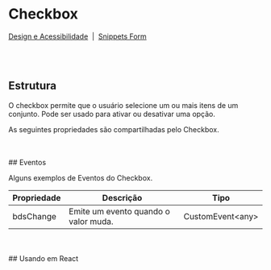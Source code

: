 
# Checkbox

[Design e Acessibilidade](https://www.figma.com/design/2bBnJVKkG09JPWCFBIcD1y/%5BDS%5D-Components?m=auto&node-id=142-4193&t=TyXNmrAZbhl7DmWw-1)
&nbsp;|&nbsp;
[Snippets Form](https://takenet.github.io/blip-ds/?path=/docs/snippets-form--vis%C3%A3o-geral)

<br></br>
## Estrutura

O checkbox permite que o usuário selecione um ou mais itens de um conjunto. Pode ser usado para ativar ou desativar uma opção.

<Canvas of={CheckboxStories.Properties}></Canvas>

<Meta isTemplate />

As seguintes propriedades são compartilhadas pelo Checkbox.

<Controls />
<br></br>
## Eventos

Alguns exemplos de Eventos do Checkbox.
<table>
  <thead>
    <tr>
      <th>Propriedade</th>
      <th>Descrição</th>
      <th>Tipo</th>
    </tr>
  </thead>
  <tbody>
    <tr>
      <td>bdsChange</td>
      <td>Emite um evento quando o valor muda.</td>
      <td>CustomEvent&lt;any&gt;</td>
    </tr>
  </tbody>
</table>

<Source of={CheckboxStories.Events} />
<br></br>
## Usando em React

<Source of={CheckboxStories.FrameworkReact} />
